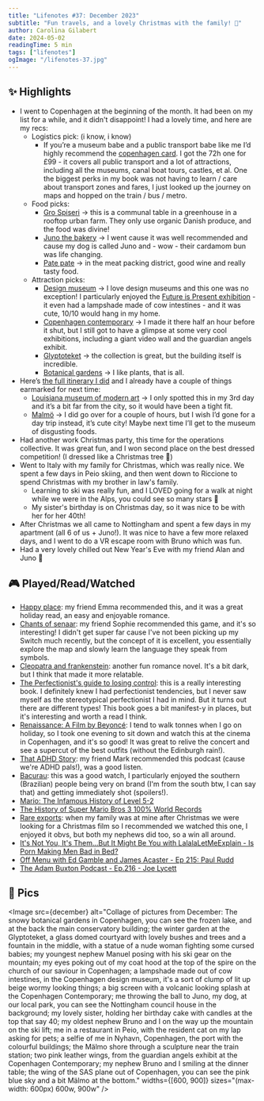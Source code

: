 ```yaml
---
title: "Lifenotes #37: December 2023"
subtitle: "Fun travels, and a lovely Christmas with the family! 🎄"
author: Carolina Gilabert
date: 2024-05-02
readingTime: 5 min
tags: ["lifenotes"]
ogImage: "/lifenotes-37.jpg"
---
```



## ✨ Highlights

- I went to Copenhagen at the beginning of the month. It had been on my list for a while, and it didn't disappoint! I had a lovely time, and here are my recs:
  - Logistics pick: (i know, i know)
    - If you’re a museum babe and a public transport babe like me I’d highly recommend the [copenhagen card](https://copenhagencard.com/). I got the 72h one for £99 - it covers all public transport and a lot of attractions, including all the museums, canal boat tours, castles, et al. One the biggest perks in my book was not having to learn / care about transport zones and fares, I just looked up the journey on maps and hopped on the train / bus / metro.
  - Food picks:
    - [Gro Spiseri](https://www.grospiseri.dk/) → this is a communal table in a greenhouse in a rooftop urban farm. They only use organic Danish produce, and the food was divine!
    - [Juno the bakery](http://www.junothebakery.com/) → I went cause it was well recommended and cause my dog is called Juno and - wow - their cardamom bun was life changing.
    - [Pate pate](https://www.patepate.dk/?lang=en) → in the meat packing district, good wine and really tasty food.
  - Attraction picks:
    - [Design museum](https://designmuseum.dk/en/) → I love design museums and this one was no exception! I particularly enjoyed the [Future is Present exhibition](https://designmuseum.dk/en/exhibition/the-future-is-present/) - it even had a lampshade made of cow intestines - and it was cute, 10/10 would hang in my home.
    - [Copenhagen contemporary](https://copenhagencontemporary.org/en/) → I made it there half an hour before it shut, but I still got to have a glimpse at some very cool exhibitions, including a giant video wall and the guardian angels exhibit.
    - [Glyptoteket](https://www.glyptoteket.com/) → the collection is great, but the building itself is incredible.
    - [Botanical gardens](https://snm.ku.dk/english/botanical-garden/) → I like plants, that is all.
- Here’s [the full itinerary I did](https://wanderlog.com/view/wzgpwwiqfw/trip-to-copenhagen/shared) and I already have a couple of things earmarked for next time:
  - [Louisiana museum of modern art](https://louisiana.dk/en/) → I only spotted this in my 3rd day and it’s a bit far from the city, so it would have been a tight fit.
  - [Malmö](https://visitsweden.com/where-to-go/southern-sweden/malmo/) → I did go over for a couple of hours, but I wish I’d gone for a day trip instead, it’s cute city! Maybe next time I’ll get to the museum of disgusting foods.
- Had another work Christmas party, this time for the operations collective. It was great fun, and I won second place on the best dressed competition! (I dressed like a Christmas tree 🎄)
- Went to Italy with my family for Christmas, which was really nice. We spent a few days in Peio skiing, and then went down to Riccione to spend Christmas with my brother in law's family.
  - Learning to ski was really fun, and I LOVED going for a walk at night while we were in the Alps, you could see so many stars 🌠
  - My sister's birthday is on Christmas day, so it was nice to be with her for her 40th!
- After Christmas we all came to Nottingham and spent a few days in my apartment (all 6 of us + Juno!). It was nice to have a few more relaxed days, and I went to do a VR escape room with Bruno which was fun.
- Had a very lovely chilled out New Year's Eve with my friend Alan and Juno 🥂

## 🎮 Played/Read/Watched

- [Happy place](https://uk.bookshop.org/p/books/happy-place-pre-order-the-new-book-from-the-tiktok-sensation-and-sunday-times-bestselling-author-of-beach-read-and-book-lovers-emily-henry/7224549?ean=9780241609460): my friend Emma recommended this, and it was a great holiday read, an easy and enjoyable romance.
- [Chants of senaar](https://www.nintendo.com/en-gb/Games/Nintendo-Switch-download-software/Chants-of-Sennaar-2370366.html): my friend Sophie recommended this game, and it's so interesting! I didn't get super far cause I've not been picking up my Switch much recently, but the concept of it is excellent, you essentially explore the map and slowly learn the language they speak from symbols.
- [Cleopatra and frankenstein](https://uk.bookshop.org/p/books/cleopatra-and-frankenstein-coco-mellors/6190438?ean=9780008421793): another fun romance novel. It's a bit dark, but I think that made it more relatable.
- [The Perfectionist's guide to losing control](https://uk.bookshop.org/p/books/the-perfectionist-s-guide-to-losing-control-katherine-morgan-schafler/7123948?ean=9781398700208): this is a really interesting book. I definitely knew I had perfectionist tendencies, but I never saw myself as the stereotypical perfectionist I had in mind. But it turns out there are different types! This book goes a bit manifest-y in places, but it's interesting and worth a read I think.
- [Renaissance: A Film by Beyoncé](https://imdb.com/title/tt29354040): I tend to walk tonnes when I go on holiday, so I took one evening to sit down and watch this at the cinema in Copenhagen, and it's so good! It was great to relive the concert and see a supercut of the best outfits (without the Edinburgh rain!).
- [That ADHD Story](https://www.bbc.co.uk/sounds/brand/p0gjkq2m?partner=uk.co.bbc&origin=share-mobile): my friend Mark recommended this podcast (cause we're ADHD pals!), was a good listen.
- [Bacurau](https://imdb.com/title/tt2762506): this was a good watch, I particularly enjoyed the southern (Brazilian) people being very on brand (I'm from the south btw, I can say that) and getting immediately shot (spoilers!).
- [Mario: The Infamous History of Level 5-2](https://youtu.be/udQ_XUJt34M?si=iuhWtWALXsyDCGid)
- [The History of Super Mario Bros 3 100% World Records](https://youtu.be/_EsFyogVvkw?si=dRCodMAhkoWU20zW)
- [Rare exports](https://imdb.com/title/tt1401143): when my family was at mine after Christmas we were looking for a Christmas film so I recommended we watched this one, I enjoyed it obvs, but both my nephews did too, so a win all around.
- [It's Not You, It's Them...But It Might Be You with LalalaLetMeExplain - Is Porn Making Men Bad in Bed?](https://overcast.fm/+BCcwT55aso)
- [Off Menu with Ed Gamble and James Acaster - Ep 215: Paul Rudd](https://overcast.fm/+2IJ8afZKw)
- [The Adam Buxton Podcast - Ep.216 - Joe Lycett](https://overcast.fm/+FUW3E1oag)

## 📸 Pics

<Image
  src={december}
  alt="Collage of pictures from December: The snowy botanical gardens in Copenhagen, you can see the frozen lake, and at the back the main conservatory building; the winter garden at the Glyptoteket, a glass domed courtyard with lovely bushes and trees and a fountain in the middle, with a statue of a nude woman fighting some cursed babies; my youngest nephew Manuel posing with his ski gear on the mountain; my eyes poking out of my coat hood at the top of the spire on the church of our saviour in Copenhagen; a lampshade made out of cow intestines, in the Copenhagen design museum, it's a sort of clump of lit up beige wormy looking things; a big screen with a volcanic looking splash at the Copenhagen Contemporary; me throwing the ball to Juno, my dog, at our local park, you can see the Nottingham council house in the background; my lovely sister, holding her birthday cake with candles at the top that say 40; my oldest nephew Bruno and I on the way up the mountain on the ski lift; me in a restaurant in Peio, with the resident cat on my lap asking for pets; a selfie of me in Nyhavn, Copenhagen, the port with the colourful buildings; the Mälmo shore through a sculpture near the train station; two pink leather wings, from the guardian angels exhibit at the Copenhagen Contemporary; my nephew Bruno and I smiling at the dinner table; the wing of the SAS plane out of Copenhagen, you can see the pink blue sky and a bit Mälmo at the bottom."
  widths={[600, 900]}
  sizes="(max-width: 600px) 600w, 900w"
/>

